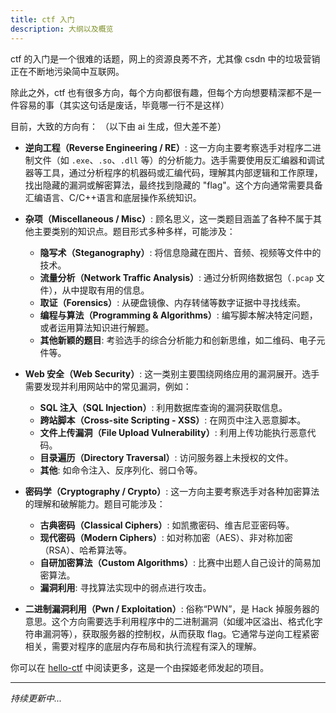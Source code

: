 ```yaml
---
title: ctf 入门
description: 大纲以及概览
---
```

ctf 的入门是一个很难的话题，网上的资源良莠不齐，尤其像 csdn 中的垃圾营销正在不断地污染简中互联网。

除此之外，ctf 也有很多方向，每个方向都很有趣，但每个方向想要精深都不是一件容易的事（其实这句话是废话，毕竟哪一行不是这样）

目前，大致的方向有： （以下由 ai 生成，但大差不差）

* **逆向工程（Reverse Engineering / RE）**: 这一方向主要考察选手对程序二进制文件（如 `.exe`、`.so`、`.dll` 等）的分析能力。选手需要使用反汇编器和调试器等工具，通过分析程序的机器码或汇编代码，理解其内部逻辑和工作原理，找出隐藏的漏洞或解密算法，最终找到隐藏的 "flag"。这个方向通常需要具备汇编语言、C/C++语言和底层操作系统知识。

* **杂项（Miscellaneous / Misc）**: 顾名思义，这一类题目涵盖了各种不属于其他主要类别的知识点。题目形式多种多样，可能涉及：
  * **隐写术（Steganography）**: 将信息隐藏在图片、音频、视频等文件中的技术。
  * **流量分析（Network Traffic Analysis）**: 通过分析网络数据包（`.pcap` 文件），从中提取有用的信息。
  * **取证（Forensics）**: 从硬盘镜像、内存转储等数字证据中寻找线索。
  * **编程与算法（Programming & Algorithms）**: 编写脚本解决特定问题，或者运用算法知识进行解题。
  * **其他新颖的题目**: 考验选手的综合分析能力和创新思维，如二维码、电子元件等。

* **Web 安全（Web Security）**: 这一类别主要围绕网络应用的漏洞展开。选手需要发现并利用网站中的常见漏洞，例如：
  * **SQL 注入（SQL Injection）**: 利用数据库查询的漏洞获取信息。
  * **跨站脚本（Cross-site Scripting - XSS）**: 在网页中注入恶意脚本。
  * **文件上传漏洞（File Upload Vulnerability）**: 利用上传功能执行恶意代码。
  * **目录遍历（Directory Traversal）**: 访问服务器上未授权的文件。
  * **其他**: 如命令注入、反序列化、弱口令等。

* **密码学（Cryptography / Crypto）**: 这一方向主要考察选手对各种加密算法的理解和破解能力。题目可能涉及：
  * **古典密码（Classical Ciphers）**: 如凯撒密码、维吉尼亚密码等。
  * **现代密码（Modern Ciphers）**: 如对称加密（AES）、非对称加密（RSA）、哈希算法等。
  * **自研加密算法（Custom Algorithms）**: 比赛中出题人自己设计的简易加密算法。
  * **漏洞利用**: 寻找算法实现中的弱点进行攻击。

* **二进制漏洞利用（Pwn / Exploitation）**: 俗称“PWN”，是 Hack 掉服务器的意思。这个方向需要选手利用程序中的二进制漏洞（如缓冲区溢出、格式化字符串漏洞等），获取服务器的控制权，从而获取 flag。它通常与逆向工程紧密相关，需要对程序的底层内存布局和执行流程有深入的理解。

你可以在 [hello-ctf](https://hello-ctf.com) 中阅读更多，这是一个由探姬老师发起的项目。

---

*持续更新中...*

